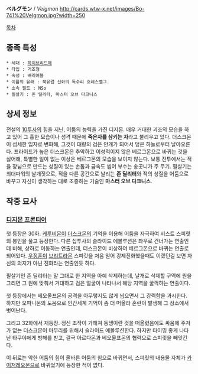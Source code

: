 '''ベルグモン''' / ''Velgmon''
http://cards.wtw-x.net/images/Bo-741%20Velgmon.jpg?width=250

[[목차]]

== 종족 특성 ==
 * 세대 : [[하이브리드체]]
 * 타입 : 거조형
 * 속성 : 배리어블
 * 이름의 유래 : 북유럽 신화의 독수리 흐레스벨그. 
 * 소속 필드 : NSo
 * 필살기 : 존 딜리터, 마스터 오브 다크니스

== 상세 정보 ==
전설의 [[10투사]]의 힘을 지닌, 어둠의 능력을 가진 디지몬. 매우 거대한 괴조의 모습을 하고 있어 그 흉한 모습이나 성격 때문에 '''죽은자를 삼키는 자'''라고 불리우고 있다. 더스크몬이 섬세한 입자로 변화해, 그것이 대량의 검은 안개가 되어서 덮은 하늘로부터 날아오른다. 프라이드가 높은 더스크몬은 추악하고 이성적이지 않은 베르그몬으로 바뀌는 것을 싫어해, 특별한 일이 없는 이상은 베르그몬의 모습을 보이지 않는다. 보통 전투에서는 적을 장님으로 만드는 성질이 있는 손톱과 금속도 씹어 부수는 송곳니가 주 무기. 필살기는 최대파워의 날개짓으로, 적을 다른 공간으로 날리는 '''존 딜리터'''와 적의 성질을 어둠으로 바꾸고 자신이 생각하는 대로 조종하는 기술인 '''마스터 오브 다크니스'''.

== 작중 묘사 ==
=== [[디지몬 프론티어]] ===
첫 등장은 30화. [[케루비몬]]이 [[더스크몬]]의 기억을 이용해 어둠을 자극하여 비스트 스피릿의 봉인을 풀고 등장한다. 다른 십투사의 슬라이드 에볼루션은 좌우로 건너가는 연출인데 비해, 상하로 이동하는 연출인데, 더스크몬이 비상하여 베르그몬으로 바뀌는 연출로 되어있다. [[우정훈]]이 [[브리트라몬]] 스피릿을 처음 얻어 강제진화했을때도 이랬던걸 보면 자신의 의지가 아닌 진화라는 연출인듯 하다.

필살기인 존 딜리터는 말 그대로 한 지역을 아예 삭제하는데, 날개로 삭제할 구역에 원을 그리면 그 원에 맞춰서 거대하고 검은 얼굴이 나타나서 해당 지역을 꿀꺽하는 연출이다. 

첫 등장에서는 베오울프몬의 공격을 아무렇지도 않게 씹으면서 그 강력함을 과시한다. 하지만 오파니몬의 도움으로 인간세계 기억이 좀 더 떠올라 혼란이 발생해 그 장소에서 벗어난다.

그리고 32화에서 재등장. 정신 조작이 가해져 동생이란 것을 떠올렸음에도 싸움에 주저가 없는 더스크몬이 마무리를 위해서 슬라이드 에볼루션한다. 하지만 타이밍 좋게 나타난 타쿠야에게 방해를 받고, 결국 아르다몬과 베오울프몬의 협력으로 스피릿을 빼앗긴다.

이 뒤로는 악한 어둠의 힘이 올바른 어둠의 힘으로 바뀌면서, 스피릿의 내용물 자체가 [[카이저레오몬]]으로 바뀌었기에 등장한 적이 없다.
